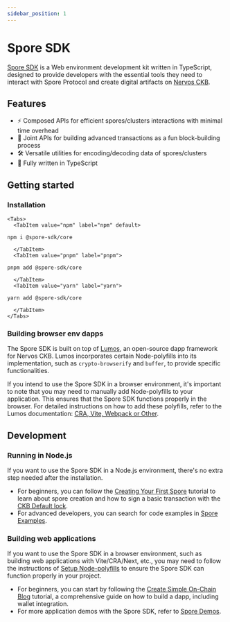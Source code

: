 ```yaml
---
sidebar_position: 1
---
```



# Spore SDK

[Spore SDK](https://github.com/sporeprotocol/spore-sdk) is a Web environment development kit written in TypeScript, designed to provide developers with the essential tools they need to interact with Spore Protocol and create digital artifacts on [Nervos CKB](https://www.nervos.org).

<EmbedCard
  title="Spore SDK - GitHub"
  href="https://github.com/sporeprotocol/spore-sdk"
  description="A Web development kit to interact with Spore Protocol"
  className="margin-top--sm"
/>

## Features

- ⚡ Composed APIs for efficient spores/clusters interactions with minimal time overhead
- 🧩 Joint APIs for building advanced transactions as a fun block-building process
- 🛠️ Versatile utilities for encoding/decoding data of spores/clusters
- 🎹 Fully written in TypeScript

## Getting started

### Installation

```mdx-code-block
<Tabs>
  <TabItem value="npm" label="npm" default>
```

```shell
npm i @spore-sdk/core
```

```mdx-code-block
  </TabItem>
  <TabItem value="pnpm" label="pnpm">
```

```shell
pnpm add @spore-sdk/core
```

```mdx-code-block
  </TabItem>
  <TabItem value="yarn" label="yarn">
```

```shell
yarn add @spore-sdk/core
```

```mdx-code-block
  </TabItem>
</Tabs>
```

### Building browser env dapps

The Spore SDK is built on top of [Lumos](https://github.com/ckb-js/lumos), an open-source dapp framework for Nervos CKB. Lumos incorporates certain Node-polyfills into its implementation, such as `crypto-browserify` and `buffer`, to provide specific functionalities.

If you intend to use the Spore SDK in a browser environment, it's important to note that you may need to manually add Node-polyfills to your application. This ensures that the Spore SDK functions properly in the browser. For detailed instructions on how to add these polyfills, refer to the Lumos documentation: [CRA, Vite, Webpack or Other](https://lumos-website.vercel.app/recipes/cra-vite-webpack-or-other).

## Development

### Running in Node.js

If you want to use the Spore SDK in a Node.js environment, there's no extra step needed after the installation.

- For beginners, you can follow the [Creating Your First Spore](/tutorials/create-first-spore) tutorial to learn about spore creation and how to sign a basic transaction with the [CKB Default lock](https://github.com/nervosnetwork/ckb-system-scripts/blob/master/c/secp256k1_blake160_sighash_all.c).
- For advanced developers, you can search for code examples in [Spore Examples](./examples).

### Building web applications

If you want to use the Spore SDK in a browser environment, such as building web applications with Vite/CRA/Next, etc.,
you may need to follow the instructions of [Setup Node-polyfills](#setup-node-polyfills) to ensure the Spore SDK can function properly in your project.

- For beginners, you can start by following the [Create Simple On-Chain Blog](/tutorials/create-on-chain-blog) tutorial, a comprehensive guide on how to build a dapp, including wallet integration.
- For more application demos with the Spore SDK, refer to [Spore Demos](./demos).